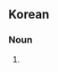 {{also|盗作}}
==Korean==
{{ko-hanjatab}}

===Noun===
{{ko-noun|hangeul=도작}}

# {{hanja form of|도작|[[plagiarism]], [[crib]]}}